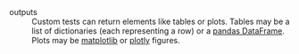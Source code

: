 outputs
: Custom tests can return elements like tables or plots. Tables may be a list of dictionaries (each representing a row) or a [pandas DataFrame](https://pandas.pydata.org/docs/reference/api/pandas.DataFrame.html). Plots may be [matplotlib](https://matplotlib.org/) or [plotly](https://plotly.com/) figures.